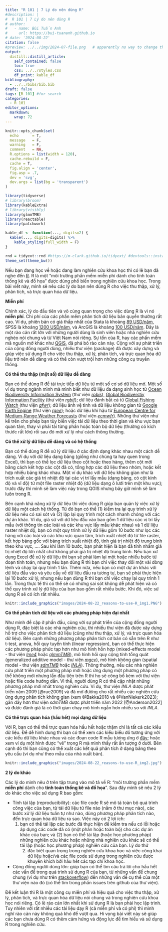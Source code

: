 ```yaml
---
title: "R 101 | 7 Lý do nên dùng R"
#description: |
#  R 101 | 7 Lý do nên dùng R
# author:
#   - name: Bùi Tuấn Anh
#     url: https://bui-tuananh.github.io
# date: '2024-08-22'
citation: false  
#preview: ../../img/2024-07-file.png   # apparently no way to change the size displayed via css (ignored) or file (stretched)
output:
  distill::distill_article:
    self_contained: false
    toc: true
    css: ../../styles.css
    df_print: kable_df
bibliography:
  - ../../bibs/bib.bib
draft: false
tags: [R 101] #for search
categories:
  - R 101
editor_options: 
  markdown: 
    wrap: 72
---
```


```r
knitr::opts_chunk$set(
  echo      = T, 
  message   = F, 
  warning   = F, 
  comment   = NA,
  R.options = list(width = 120),
  cache.rebuild = F,
  cache = T,
  fig.align = 'center',
  fig.asp = .7,
  dev = 'svg',
  dev.args = list(bg = 'transparent')
)

library(tidyverse)
# library(broom)
library(kableExtra)
# library(visibly)
library(glmmTMB)
library(reactable)
library(patchwork)

kable_df <- function(..., digits=2) {
  kable(..., digits=digits) %>% 
    kable_styling(full_width = F)
}

rnd = tidyext::rnd #https://m-clark.github.io/tidyext/ #devtools::install_github('m-clark/tidyext')
theme_set(theme_bw())
```

Nếu bạn đang học về hoặc đang làm nghiên cứu khoa học thì có lẽ bạn đã
nghe đến [R](https://www.r-project.org/). R là một "môi trường phần mềm
miễn phí dành cho tính toán thống kê và đồ họa" được dùng phổ biến trong
nghiên cứu khoa học. Trong bài viết này, mình sẽ nêu các lý do bạn nên
dùng R cho việc thu thập, xử lý, phân tích, và trực quan hóa dữ liệu.

**Miễn phí**

Chính xác, lý do đầu tiên và vô cùng quan trọng cho việc dùng R là vì nó
**miễn phí**. Chi phí của các phần mềm phân tích dữ liệu bản quyền
thường rất cao. Ví dụ, phiên bản có giá thấp nhất của Stata là khoảng
[89 USD/năm](#0), SPSS là khoảng [1200 USD/năm](#0), và ArcGIS là khoảng
[100 USD/năm](https://www.trustradius.com/products/arcgis/pricing). Đây
là một rào cản rất lớn với những người dùng là sinh viên hoặc nhà nghiên
cứu nghèo nói chung và từ Việt Nam nói riêng. Sự tồn của R, hay các phần
mềm mã nguồn mở khác như [QGIS](#0), đã phá bỏ rào cản này. Cộng với sự
phát triển của cộng đồng người dùng, nhiều thư viện (package) đã được
xây dựng và giúp việc sử dụng R cho việc thu thập, xử lý, phân tích, và
trực quan hóa dữ liệu trở nên dễ dàng và có thể còn vượt trội hơn những
công cụ truyền thống.

**Có thể thu thập (một số) dữ liệu** **dễ dàng**

Bạn có thể dùng R để tải trực tiếp dữ liệu từ một số cơ sở dữ liệu mở.
Một số ví dụ trong ngành mình mà mình biết như dữ liệu đa dạng sinh học
từ [Ocean Biodiversity Information System](https://obis.org/) (thư viện
[*robis*](https://github.com/iobis/robis)), [Global Biodiverstiy
Information Facility](https://www.gbif.org/) (thư viện
[*rgbif*](https://github.com/ropensci/rgbif)); dữ liệu đánh bắt cá từ
[Global Fishing Watch](https://globalfishingwatch.org/) (thư viện
[*gfwr*](https://github.com/GlobalFishingWatch/gfwr)); dữ liệu ảnh vệ
tinh và dữ liệu không gian từ [Google Earth
Engine](https://earthengine.google.com/) (thư viện
[*rgee*](https://github.com/r-spatial/rgee)); hoặc dữ liệu khí hậu từ
[European Centre for Medium-Range Weather
Forecasts](https://www.ecmwf.int/) (thư viện
[*ecmwfr*](https://github.com/bluegreen-labs/ecmwfr)). Những thư viện
như kể trên cho phép bạn tùy biến việc tải dữ liệu theo thời gian và khu
vực bạn quan tâm, thay vì phải tải từng phần hoặc toàn bộ dữ liệu
(thường có kích thước rất lớn) rồi sau đó mới xử lý như cách thông
thường.

**Có thể xử lý dữ liệu dễ dàng và có hệ thống**

Bạn có thể dùng R để xử lý dữ liệu ở các định dạng khác nhau một cách dễ
dàng. Ví dụ với dữ liệu dạng bảng (giống như chúng ta hay quen trong
Excel), thì bạn có thể lọc dữ liệu theo cột hoặc theo hàng, thêm cột mới
bằng cách kết hợp các cột đã có, tổng hợp các dữ liệu theo nhóm, hoặc
kết hợp nhiều bảng khác nhau. Một ví dụ khác với dữ liệu không gian như
là trích xuất các giá trị nhiệt độ tại các vị trí lấy mẫu (dạng bảng, có
cột kinh độ và vĩ độ) từ một file raster nhiệt độ (dữ liệu dạng ô lưới
trên một khu vực); trước đây thì mình sẽ làm việc này trong QGIS nhưng
bây giờ mình sẽ làm luôn trong R.

Bên cạnh khả năng xử lý dữ liệu thì việc dùng R giúp bạn quản lý việc xử
lý dữ liệu một cách hệ thống. Từ đó bạn có thể (1) kiểm tra lại quy
trình xử lý dữ liệu nếu có sai sót và (2) lặp lại quy trình một cách
nhanh chóng với các dự án khác. Ví dụ, giả sử với dữ liệu đầu vào bao
gồm 1 dữ liệu các vị trí lấy mẫu (với thông tin các loài và các khu vực
lấy mẫu khác nhau) và 1 dữ liệu raster nhiệt độ, bạn có một quy trình xử
lý dữ liệu gồm 10 bước như lọc các hàng với các loài và các khu vực quan
tâm, trích xuất nhiệt độ từ file raster, kết hợp bảng gốc với bảng trích
xuất nhiệt độ, tính giá trị nhiệt độ trung bình theo khu vực, .... Sau
khi làm 10 bước, bạn phát hiện là bạn đã tính nhầm giá trị nhiệt độ lớn
nhất chứ không phải giá trị nhiệt độ trung bình. Nếu bạn xử dụng Excel
để xử lý dữ liệu thì bạn sẽ phải làm lại một hoặc nhiều bước từ đoạn
tính toán, nhưng nếu bạn dùng R thì bạn chỉ việc thay đổi một vài dòng
lệnh và chạy lại quy trình 1 lần. Thêm nữa, nếu bạn có một dự án khác
với dữ liệu đầu vào và yêu cầu về dữ liệu đầu ra tương tự, bạn sẽ phải
thực hiện lại 10 bước xử lý, nhưng nếu bạn dùng R thì bạn chỉ việc chạy
lại quy trình 1 lần. Trong thực tế thì có thể sẽ có những sai sót không
dễ phát hiện và có thể quy trình xử lý dữ liệu của bạn bao gồm rất nhiều
bước. Khi đó, việc sử dụng R sẽ có ích rất nhiều.

```r
knitr::include_graphics("images/2024-08-22_reasons-to-use-R_img1.PNG")
```

**Có thể phân tích dữ liệu với các phương pháp hiện đại nhất**

Như mình đề cập ở phần đầu, cùng với sự phát triển của cộng đồng người
dùng R, đặc biệt là các nhà nghiên cứu, thì nhiều thư viện đã được xây
dựng hỗ trợ cho việc phân tích dữ liệu (cũng như thu thập, xử lý, và
trực quan hóa dữ liệu). Bên cạnh những phương pháp phân tích cơ bản có
sẵn trên R như t-test, anova, hồi quy tuyến tính (linear regression),
bạn có thể thực hiện các phương pháp phức tạp hơn như mô hình hỗn hợp
(mixed-effects model - thư viện
[*lme4*](https://cran.r-project.org/web/packages/lme4/index.html) hoặc
[*glmmTMB*](https://cran.r-project.org/web/packages/glmmTMB/index.html)),
mô hình hồi quy cộng tính tổng quát (generalized additive model - thư
viện [*mgcv*](https://cran.r-project.org/web/packages/mgcv/index.html)),
mô hình không gian (spatial model - thư viện
[*sdmTMB*](https://cran.r-project.org/web/packages/sdmTMB/index.html)
hoặc [*INLA*](https://www.r-inla.org/)). Thông thường, nếu các nhà
nghiên cứu phát triển một phương pháp mới hoặc ứng dụng một phương pháp
có thể không mới nhưng lần đầu tiên trên R thì họ sẽ công bố kèm với thư
viện hoặc file code hướng dẫn. Vì thế, người dùng R có thể cập nhật
những phương pháp mới nhất trong nghiên cứu. Ví dụ, thư viện *INLA* được
phát triển năm 2009 [@rue2009] và đã mở đường cho rất nhiều các nghiên
cứu ứng dụng phân tích không gian (xem @Bakka2018 và @VanNiekerk2023);
gần đây hơn thư viện *sdmTMB* được phát triển năm 2022 [@Anderson2022]
và được đánh giá là có thời gian chạy mô hình ngắn hơn nhiều so với
*INLA*.

**Có thể trực quan hóa (hầu hết) mọi dạng dữ liệu**

Với R, bạn có thể thể trực quan hóa hầu hết hoặc thậm chí là tất cả các
kiểu dữ liệu. Để dễ hình dung thì bạn có thể xem các kiểu biểu đồ tương
ứng với các kiểu dữ liệu khác nhau và các đoạn code R mẫu tương ứng ở
[đây](https://www.data-to-viz.com/#histogram); hoặc xem ví dụ một hình
được "vẽ" trong R mà mình thấy rất ấn tượng ở dưới. Bên cạnh đó thì bạn
cũng có thể xuất các kết quả phân tích ở dạng bảng theo yêu cầu (ví dụ
như theo mẫu của nhà xuất bản).

```r
knitr::include_graphics("images/2024-08-22_reasons-to-use-R_img2.jpg")
```

**2 lý do khác**

Các lý do mình nêu ở trên tập trung vào mô tả về R: "môi trường phần mềm
**miễn phí** dành cho **tính toán thống kê và đồ họa**". Sau đây mình sẽ
nêu 2 lý do khác cho việc sử dụng R bao gồm:

-   Tính tái lập (reproducibility): các file code R sẽ mô tả toàn bộ quá
    trình công việc của bạn, từ tải dữ liệu từ file nào (nằm ở thư mục
    nào), các bước xử lý dữ liệu tuần tự như nào, dùng phương pháp phân
    tích nào, đến trực quan hóa dữ liệu ra sao. Việc này có 2 lợi ích:
    (1) bạn có thể tái lập các bước đã thực hiện để kiểm tra nếu có lỗi
        hoặc áp dụng các code đã có (một phần hoặc toàn bộ) cho các dự
        án khác của bạn; và (2) bạn có thể tái lập (hoặc học phương
        pháp) những nghiên cứu khác hoặc những nhà nghiên cứu khác sẽ có
        thể tái lập (hoặc học phương pháp) nghiên cứu của bạn. Lý do thứ
        (2) đặc biệt quan trọng trong nghiên cứu khoa học và việc công
            khai dữ liệu hoặc/và các file code sử dụng trong nghiên cứu
            được khuyến khích bởi hầu hết các tạp chí khoa học.
-   Cộng đồng người dùng lớn: giúp bạn có thể tìm câu trả lời cho hầu
    hết các vấn đề trong quá trình sử dụng R của bạn, từ những vấn đề
    chung chung (ví dụ như trên
    [stackoverflow](https://stackoverflow.com/)) đến những vấn đề cụ thể
    của một thư viện nào đó (có thể tìm trong phần issues trên github
    của thư viện).

Để kết luận thì R là một công cụ miễn phí và hiệu quả cho việc thu thập,
xử lý, phân tích, và trực quan hóa dữ liệu nói chung và trong nghiên cứu
khoa học nói riêng. Có lẽ rào cản lớn nhất khi sử dụng R là bạn phải học
lập trình. Tuy nhiên với rất nhiều các tài liệu dạy R (cả miễn phí và có
phí) thì mình nghĩ rào cản này không quá khó để vượt qua. Hi vọng bài
viết này sẽ giúp các bạn chưa dùng R có thêm cảm hứng và động lực để tìm
hiểu và sử dụng R trong nghiên cứu.
